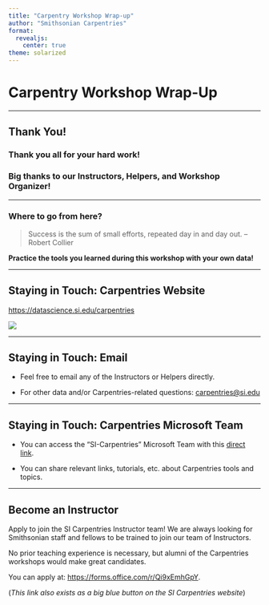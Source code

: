 ```yaml
---
title: "Carpentry Workshop Wrap-up"
author: "Smithsonian Carpentries"
format:
  revealjs:
    center: true
theme: solarized
---
```


# Carpentry Workshop Wrap-Up

---

## Thank You!

### Thank you all for your hard work!

### Big thanks to our Instructors, Helpers, and Workshop Organizer!

---

### Where to go from here?

> Success is the sum of small efforts, repeated day in and day out.
 -- Robert Collier

**Practice the tools you learned during this workshop with your own data!**

---

## Staying in Touch: Carpentries Website

<https://datascience.si.edu/carpentries>

[![](images/si-carpentries-website.png){fig-alt="SI Carpentries Website"}](https://datascience.si.edu/carpentries){width=70%}

---

## Staying in Touch: Email

- Feel free to email any of the Instructors or Helpers directly.

- For other data and/or Carpentries-related questions: <carpentries@si.edu>

---

## Staying in Touch: Carpentries Microsoft Team

- You can access the "SI-Carpentries" Microsoft Team with this [direct link](https://teams.microsoft.com/l/team/19%3Aacffb6ba096b4fb0ad93595df6e89220%40thread.tacv2/conversations?groupId=2e7c0abd-0ad8-4de0-bcf3-05af4b99aa38&tenantId=989b5e2a-14e4-4efe-93b7-8cdd5fc5d11c). 

- You can share relevant links, tutorials, etc. about Carpentries tools and topics.

---

## Become an Instructor

Apply to join the SI Carpentries Instructor team! We are always looking for Smithsonian staff and fellows to be trained to join our team of Instructors.

No prior teaching experience is necessary, but alumni of the Carpentries workshops would make great candidates.

You can apply at: <https://forms.office.com/r/Qi9xEmhGpY>.

(*This link also exists as a big blue button on the SI Carpentries website*)
